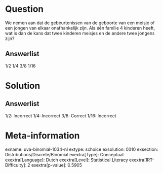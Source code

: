 Question
========

We nemen aan dat de gebeurtenissen van de geboorte van een meisje of een
jongen van elkaar onafhankelijk zijn. Als één familie 4 kinderen heeft,
wat is dan de kans dat twee kinderen meisjes en de andere twee jongens
zijn?

Answerlist
----------

1/2
1/4
3/8
1/16

Solution
========

Answerlist
----------

1/2: Incorrect
1/4: Incorrect
3/8: Correct
1/16: Incorrect

Meta-information
================
exname: uva-binomial-1034-nl
extype: schoice
exsolution: 0010
exsection: Distributions/Discrete/Binomial
exextra[Type]: Conceptual
exextra[Language]: Dutch
exextra[Level]: Statistical Literacy
exextra[IRT-Difficulty]: 2
exextra[p-value]: 0.5905
